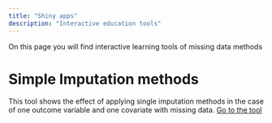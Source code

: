 ```yaml
---
title: "Shiny apps"
description: "Interactive education tools"
---
```


On this page you will find interactive learning tools of missing data methods

# Simple Imputation methods
This tool shows the effect of applying single imputation methods in the case of one outcome variable
and one covariate with missing data. [Go to the tool](https://mwheymans.shinyapps.io/simpleimp/){target="_blank"}